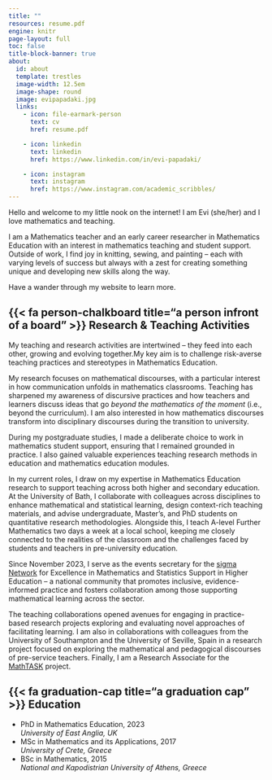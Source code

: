 ```yaml
---
title: ""
resources: resume.pdf
engine: knitr
page-layout: full
toc: false
title-block-banner: true
about:
  id: about
  template: trestles
  image-width: 12.5em
  image-shape: round
  image: evipapadaki.jpg
  links:
    - icon: file-earmark-person
      text: cv
      href: resume.pdf

    - icon: linkedin
      text: linkedin
      href: https://www.linkedin.com/in/evi-papadaki/

    - icon: instagram
      text: instagram
      href: https://www.instagram.com/academic_scribbles/
---
```


::: {#about}
Hello and welcome to my little nook on the internet! I am Evi (she/her) and I love mathematics and teaching.

I am a Mathematics teacher and an early career researcher in Mathematics Education with an interest in mathematics teaching and student support. Outside of work, I find joy in knitting, sewing, and painting – each with varying levels of success but always with a zest for creating something unique and developing new skills along the way.

Have a wander through my website to learn more.
:::

## {{< fa person-chalkboard title="a person infront of a board" >}} Research & Teaching Activities

My teaching and research activities are intertwined – they feed into each other, growing and evolving together.My key aim is to challenge risk-averse teaching practices and stereotypes in Mathematics Education. 

My research focuses on mathematical discourses, with a particular interest in how communication unfolds in mathematics classrooms. Teaching has sharpened my awareness of discursive practices and how teachers and learners discuss ideas that go *beyond the mathematics of the moment* (i.e., beyond the curriculum). I am also interested in how mathematics discourses transform into disciplinary discourses during the transition to university.

During my postgraduate studies, I made a deliberate choice to work in mathematics student support, ensuring that I remained grounded in practice. I also gained valuable experiences teaching research methods in education and mathematics education modules.

In my current roles, I draw on my expertise in Mathematics Education research to support teaching across both higher and secondary education. At the University of Bath, I collaborate with colleagues across disciplines to enhance mathematical and statistical learning, design context-rich teaching materials, and advise undergraduate, Master’s, and PhD students on quantitative research methodologies. Alongside this, I teach A-level Further Mathematics two days a week at a local school, keeping me closely connected to the realities of the classroom and the challenges faced by students and teachers in pre-university education.

Since November 2023, I serve as the events secretary for the [sigma Network](https://www.sigma-network.ac.uk/) for Excellence in Mathematics and Statistics Support in Higher Education – a national community that promotes inclusive, evidence-informed practice and fosters collaboration among those supporting mathematical learning across the sector.

The teaching collaborations opened avenues for engaging in practice-based research projects exploring and evaluating novel approaches of facilitating learning. I am also in collaborations with colleagues from the University of Southampton and the University of Seville, Spain in a research project focused on exploring the mathematical and pedagogical discourses of pre-service teachers. Finally, I am a Research Associate for the [MathTASK](https://www.uea.ac.uk/groups-and-centres/a-z/mathtask) project.

<!-- Visit the [projects](projects.qmd) tab for more information. -->

## {{< fa graduation-cap title="a graduation cap" >}} Education

-   PhD in Mathematics Education, 2023\
    *University of East Anglia, UK*
-   MSc in Mathematics and its Applications, 2017\
    *University of Crete, Greece*
-   BSc in Mathematics, 2015\
    *National and Kapodistrian University of Athens, Greece*
